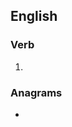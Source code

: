 ==English==

===Verb===
{{head|en|present participle}}

# {{present participle of|linker|lang=en|nocat=1}}

===Anagrams===
* {{anagrams|en|a=egiiklnnr|relinking}}